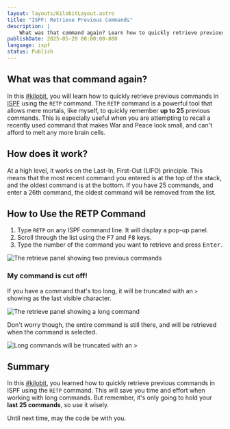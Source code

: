 ```yaml
---
layout: layouts/KilobitLayout.astro
title: "ISPF: Retrieve Previous Commands"
description: |
    What was that command again? Learn how to quickly retrieve previous commands in ISPF using the RETP command.
publishDate: 2025-05-20 00:00:00-800
language: ispf
status: Publish
---
```

## What was that command again?
In this [#kilobit](/kilobits), you will learn how to quickly retrieve previous commands in <abbr title="Interactive System Productivity Facility">ISPF</abbr> using the `RETP` command. The `RETP` command is a powerful tool that allows mere mortals, like myself, to quickly remember **up to 25** previous commands. This is especially useful when you are attempting to recall a recently used command that makes War and Peace look small, and can't afford to melt any more brain cells.

## How does it work?
At a high level, it works on the Last-In, First-Out (LIFO) principle. This means that the most recent command you entered is at the top of the stack, and the oldest command is at the bottom. If you have 25 commands, and enter a 26th command, the oldest command will be removed from the list.

## How to Use the RETP Command
1. Type `RETP` on any ISPF command line. It will display a pop-up panel.
1. Scroll through the list using the <kbd>F7</kbd> and <kbd>F8</kbd> keys.
1. Type the number of the command you want to retrieve and press <kbd>Enter</kbd>.

![The retrieve panel showing two previous commands](assets/images/articles/ispf-previous-commands-panel.webp)

### My command is cut off!
If you have a command that's too long, it will be truncated with an `>` showing as the last visible character. 

![The retrieve panel showing a long command](assets/images/articles/ispf-previous-commands-panel-long.webp)

Don't worry though, the entire command is still there, and will be retrieved when the command is selected.

![Long commands will be truncated with an &gt;](assets/images/articles/ispf-long-command-example.webp)

## Summary
In this [#kilobit](/kilobits), you learned how to quickly retrieve previous commands in ISPF using the `RETP` command. This will save you time and effort when working with long commands. But remember, it's only going to hold your **last 25 commands**, so use it wisely.

Until next time, may the code be with you.
